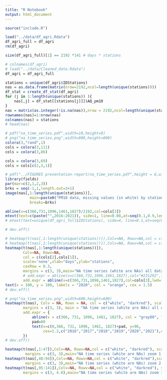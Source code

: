 ```yaml
---
title: "R Notebook"
output: html_document
---
```


```r
source("include.R")
```

```r
load("../data/df_agri.Rdata")
df_agri_full = df_agri
rm(df_agri)
```

```r
size(df_agri_full)[1] == 2192 *141 # days * stations
```


```r
# colnames(df_agri)
# load("../data/Cleaned_data.Rdata")
df_agri = df_agri_full

stations = unique(df_agri$IDStations)
nas = as.data.frame(matrix(nrow=2192,ncol=length(unique(stations))))
df_stat = create_df_stat(df_agri)
for (j in 1:length(unique(stations)) ){
	nas[,j] = df_stat[[stations[j]]]$AQ_pm10
}
nas = matrix(as.integer(!is.na(nas)),nrow = 2192,ncol=length(unique(stations)))
rownames(nas)=1:nrow(nas)
colnames(nas) = stations
# head(nas)
```


```r
# pdf("na_time_series.pdf",width=10,height=9)
# png("na_time_series.png",width=800,height=800)
colora(3,"rand",1)
cols = colora(3,111)
cols = colora(3,86)

cols = colora(3,69)
cols = cols[c(2,3,1)]

```


```r
# pdf("../FIGURES presentation-report/na_time_series.pdf",height = 6,width=10)
library(fields)
par(mar=c(2,1,2,3))
brks = seq(-1,1,length.out=2+1)
image(nas[,1:length(unique(stations))],
		   main=paste0("PM10 data, missing values (in white) by stations and years"),axes=FALSE,col=cols[2:1],
		   breaks=brks)

abline(v=c(366,731,1096,1461,1827)/2192,col=cols[3])
mtext(text=c(paste("",2016:2021)), side=1, line=0.08,at=seq(0.1,0.9,length=6), las=1, cex=0.7)
# mtext(text=unique(df_agri_full$IDStations), side=4, line=0.1,at=seq(0,1,length=141), las=1, cex=0.4)

# dev.off()
```


```r
# heatmap(t(nas[,1:length(unique(stations))]),Colv=NA, Rowv=NA,col = c("gray", "darkred"), scale='none',xlab="days",ylab="stations",
# heatmap(t(nas[,1:length(unique(stations))]),Colv=NA, Rowv=NA,col = c("white",cols[1]), scale='none',xlab="days",ylab="stations",
heatmap(t(nas[,1:length(unique(stations))]),
		Colv=NA, Rowv=NA,
		col = c(cols[2],cols[1]),
		scale='none',xlab="days",ylab="stations",
		cexRow = 0.3,
		margins = c(3, 3),main="NA time series (white are NAs) all data",
		# add.expr = abline(v=c(366,731,1096,1461,1827),col="#231292",lwd=1))
		add.expr = abline(v=c(366,731,1096,1461,1827),col=cols[3],lwd=1))
text(x = 100, y = 100, labels = "2020", col = "orange", cex = 1.5)
# dev.off()
```


```r
# png("na_time_series.png",width=600,height=600)
heatmap(t(nas), Colv = NA, Rowv = NA, col = c("white", "darkred"), scale = 'none', xlab = "days", ylab = "stations",
        margins = c(3, 3), main = "NA time series (white are NAs) all data",
        add.expr = {
        	abline(v = c(366, 731, 1096, 1461, 1827), col = "gray80", lwd = 2)
        	pad=80
			text(x=c(0,366, 731, 1096, 1461, 1827)+pad, y=96,
				 cex=1.2,c("2016","2017","2018","2019","2020","2021"),col="gray80",font=2)
        })
# dev.off()

```


```r
heatmap(t(nas[,1:47]),Colv=NA, Rowv=NA,col = c("white", "darkred"), scale='none',xlab="days",ylab="stations",
		 margins = c(3, 3),main="NA time series (white are NAs) zoom 1 of 3",cexRow=0.5)
heatmap(t(nas[,48:94]),Colv=NA, Rowv=NA,col = c("white", "darkred"),scale='none',xlab="days",ylab="stations",
		 margins = c(3, 3),main="NA time series (white are NAs) zoom 2 of 3",cexRow=0.5)
heatmap(t(nas[,95:141]),Colv=NA, Rowv=NA,col = c("white", "darkred"), scale='none',xlab="days",ylab="stations",
		margins = c(3, 4.8),main="NA time series (white are NAs) zoom 3 of 3",cexRow=0.5)
```